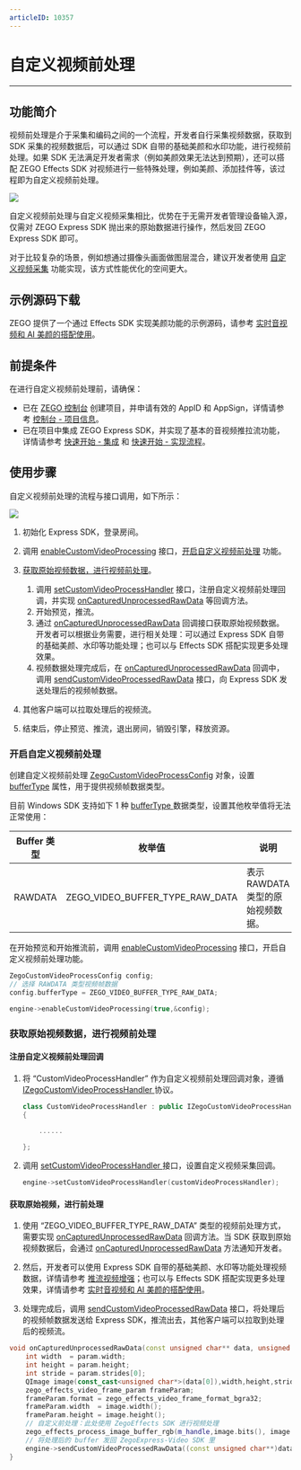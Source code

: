 ```yaml
---
articleID: 10357
---
```



# 自定义视频前处理

- - -

## 功能简介

视频前处理是介于采集和编码之间的一个流程，开发者自行采集视频数据，获取到 SDK 采集的视频数据后，可以通过 SDK 自带的基础美颜和水印功能，进行视频前处理。如果 SDK 无法满足开发者需求（例如美颜效果无法达到预期），还可以搭配 ZEGO Effects SDK 对视频进行一些特殊处理，例如美颜、添加挂件等，该过程即为自定义视频前处理。

<Frame width="512" height="auto" caption=""><img src="https://storage.zego.im/sdk-doc/Pics/Common/ZegoExpressEngine/video_pre_processing.png" /></Frame>  
	 
自定义视频前处理与自定义视频采集相比，优势在于无需开发者管理设备输入源，仅需对 ZEGO Express SDK 抛出来的原始数据进行操作，然后发回 ZEGO Express SDK 即可。
 
<Note title="说明">

 
对于比较复杂的场景，例如想通过摄像头画面做图层混合，建议开发者使用 [自定义视频采集](!VideoAdvanced/CustomVideoCapture) 功能实现，该方式性能优化的空间更大。
</Note>


## 示例源码下载

ZEGO 提供了一个通过 Effects SDK 实现美颜功能的示例源码，请参考 [实时音视频和 AI 美颜的搭配使用](https://doc-zh.zego.im/article/11690)。

## 前提条件

在进行自定义视频前处理前，请确保：

- 已在 [ZEGO 控制台](https://console.zego.im) 创建项目，并申请有效的 AppID 和 AppSign，详情请参考 [控制台 - 项目信息](https://doc-zh.zego.im/article/12107)。
- 已在项目中集成 ZEGO Express SDK，并实现了基本的音视频推拉流功能，详情请参考 [快速开始 - 集成](!Integration/SDK_Integration) 和 [快速开始 - 实现流程](!Integration/Solution_Implementation)。


## 使用步骤

自定义视频前处理的流程与接口调用，如下所示： 

<Frame width="512" height="auto" caption=""><img src="https://storage.zego.im/sdk-doc/Pics/Common/ZegoExpressEngine/custom_video_process_win_new.png" /></Frame>

1. 初始化 Express SDK，登录房间。

2. 调用 [enableCustomVideoProcessing](@enableCustomVideoProcessing) 接口，[开启自定义视频前处理](10357#4_1) 功能。

3. [获取原始视频数据，进行视频前处理](10357#4_2)。

    1. 调用 [setCustomVideoProcessHandler](@setCustomVideoProcessHandler) 接口，注册自定义视频前处理回调，并实现 [onCapturedUnprocessedRawData](@onCapturedUnprocessedRawData) 等回调方法。
    2. 开始预览，推流。
    3. 通过 [onCapturedUnprocessedRawData](@onCapturedUnprocessedRawData) 回调接口获取原始视频数据。开发者可以根据业务需要，进行相关处理：可以通过 Express SDK 自带的基础美颜、水印等功能处理；也可以与 Effects SDK 搭配实现更多处理效果。
    4. 视频数据处理完成后，在 [onCapturedUnprocessedRawData](@onCapturedUnprocessedRawData) 回调中，调用 [sendCustomVideoProcessedRawData](@sendCustomVideoProcessedRawData) 接口，向 Express SDK 发送处理后的视频帧数据。

4. 其他客户端可以拉取处理后的视频流。
5. 结束后，停止预览、推流，退出房间，销毁引擎，释放资源。

### 开启自定义视频前处理

创建自定义视频前处理 [ZegoCustomVideoProcessConfig](@-ZegoCustomVideoProcessConfig) 对象，设置 [bufferType](@bufferType) 属性，用于提供视频帧数据类型。

目前 Windows SDK 支持如下 1 种 [bufferType ](@-ZegoVideoBufferType) 数据类型，设置其他枚举值将无法正常使用：

| Buffer 类型 |枚举值|说明 | 
|-----|------|------|
| RAWDATA | ZEGO_VIDEO_BUFFER_TYPE_RAW_DATA|表示 RAWDATA 类型的原始视频数据。|

在开始预览和开始推流前，调用 [enableCustomVideoProcessing](@enableCustomVideoProcessing) 接口，开启自定义视频前处理功能。

```c++
ZegoCustomVideoProcessConfig config;
// 选择 RAWDATA 类型视频帧数据
config.bufferType = ZEGO_VIDEO_BUFFER_TYPE_RAW_DATA;

engine->enableCustomVideoProcessing(true,&config);
```

### 获取原始视频数据，进行视频前处理

#### 注册自定义视频前处理回调

1. 将 “CustomVideoProcessHandler” 作为自定义视频前处理回调对象，遵循 [IZegoCustomVideoProcessHandler ](@-IZegoCustomVideoProcessHandler) 协议。

    ```c++
    class CustomVideoProcessHandler : public IZegoCustomVideoProcessHandler
    {    

        ......

    };
    ```

2. 调用 [setCustomVideoProcessHandler ](@setCustomVideoProcessHandler) 接口，设置自定义视频采集回调。

    ```c++
    engine->setCustomVideoProcessHandler(customVideoProcessHandler);
    ```

#### 获取原始视频，进行前处理

1. 使用 “ZEGO_VIDEO_BUFFER_TYPE_RAW_DATA” 类型的视频前处理方式，需要实现 [onCapturedUnprocessedRawData](@onCapturedUnprocessedRawData) 回调方法。当 SDK 获取到原始视频数据后，会通过 [onCapturedUnprocessedRawData](@onCapturedUnprocessedRawData) 方法通知开发者。

2. 然后，开发者可以使用 Express SDK 自带的基础美颜、水印等功能处理视频数据，详情请参考 [推流视频增强](!Publish_Video_Enhanced)；也可以与 Effects SDK 搭配实现更多处理效果，详情请参考 [实时音视频和 AI 美颜的搭配使用](https://doc-zh.zego.im/article/11690)。

3. 处理完成后，调用 [sendCustomVideoProcessedRawData](@sendCustomVideoProcessedRawData) 接口，将处理后的视频帧数据发送给 Express SDK，推流出去，其他客户端可以拉取到处理后的视频流。

```c++
void onCapturedUnprocessedRawData(const unsigned char** data, unsigned int* dataLength, ZegoVideoFrameParam param, unsigned long long referenceTimeMillisecond, ZegoPublishChannel channel) {
    int width  = param.width;
    int height = param.height;
    int stride = param.strides[0];
    QImage image(const_cast<unsigned char*>(data[0]),width,height,stride,QImage::Format_ARGB32);
    zego_effects_video_frame_param frameParam;
    frameParam.format = zego_effects_video_frame_format_bgra32;
    frameParam.width  = image.width();
    frameParam.height = image.height();
    // 自定义前处理：此处使用 ZegoEffects SDK 进行视频处理
    zego_effects_process_image_buffer_rgb(m_handle,image.bits(), image.bytesPerLine() * image.height(),frameParam);
    // 将处理后的 buffer 发回 ZegoExpress-Video SDK 里
    engine->sendCustomVideoProcessedRawData((const unsigned char**)data,dataLength,param,referenceTimeMillisecond);
}
```
